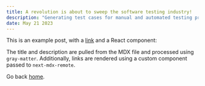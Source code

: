 ```yaml
---
title: A revolution is about to sweep the software testing industry!
description: "Generating test cases for manual and automated testing projects is about to be revolutionized with the latest in AI learning models specifically designed for software testing."
date: May 21 2023
---
```


This is an example post, with a [link](https://nextjs.org) and a React component:

The title and description are pulled from the MDX file and processed using `gray-matter`. Additionally, links are rendered using a custom component passed to `next-mdx-remote`.

Go back [home](/).

